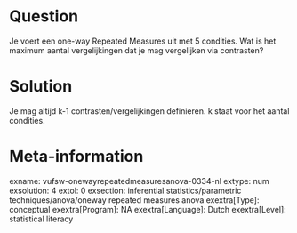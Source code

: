Question
========
Je voert een one-way Repeated Measures uit met 5 condities. Wat is het
maximum aantal vergelijkingen dat je mag vergelijken via contrasten?


Solution
========





Je mag altijd k-1 contrasten/vergelijkingen definieren. k staat voor het
aantal condities.





Meta-information
================
exname: vufsw-onewayrepeatedmeasuresanova-0334-nl
extype: num
exsolution: 4
extol: 0
exsection: inferential statistics/parametric techniques/anova/oneway repeated measures anova
exextra[Type]: conceptual
exextra[Program]: NA
exextra[Language]: Dutch
exextra[Level]: statistical literacy


